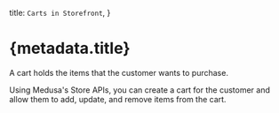 
  title: `Carts in Storefront`,
}

# {metadata.title}

A cart holds the items that the customer wants to purchase.

Using Medusa's Store APIs, you can create a cart for the customer and allow them to add, update, and remove items from the cart.

<ChildDocs type="item" onlyTopLevel={true} />